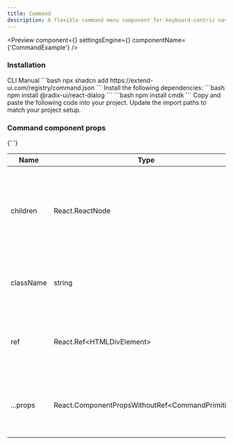 ```yaml
---
title: Command
description: A flexible command menu component for keyboard-centric navigation, enabling quick access to actions and options through a streamlined, customizable interface.
---
```


<Preview
  component={<CommandExample />}
  settingsEngine={<CommandSettingsEngine />}
  componentName={'CommandExample'}
/>

### Installation

<Tabs defaultValue="cli">
  <TabsList>
    <TabsTrigger value="cli">CLI</TabsTrigger>
    <TabsTrigger value="manual">Manual</TabsTrigger>
  </TabsList>
  <TabsContent value="cli">
    ```bash 
    npx shadcn add https://extend-ui.com/registry/command.json 
    ```
  </TabsContent>
  <TabsContent value="manual">
    <Steps>
      <Step>
        Install the following dependencies: 
        ```bash 
        npm install @radix-ui/react-dialog
        ```
        ```bash 
        npm install cmdk
        ```
      </Step>
      <Step>
        Copy and paste the following code into your project.
        <ComponentSourceLive componentName={'Command'} />
      </Step>
      <Step>Update the import paths to match your project setup.</Step>
    </Steps>
  </TabsContent>
</Tabs>

### Command component props

{' '}

<div className="my-6 w-full overflow-x-auto">
  <table className="w-full border-collapse border border-gray-300 bg-white">
    <thead>
      <tr>
        <th>Name</th>
        <th>Type</th>
        <th>Description</th>
      </tr>
    </thead>
    <tbody>
      <tr>
        <td>children</td>
        <td>React.ReactNode</td>
        <td>
          Defines the nested elements or components, typically a combination of <code>CommandItem</code>, <code>CommandGroup</code>, and others.
        </td>
      </tr>
      <tr>
        <td>className</td>
        <td>string</td>
        <td>
          Additional CSS classes to style the root Command component.
        </td>
      </tr>
      <tr>
        <td>ref</td>
        <td>React.Ref&lt;HTMLDivElement&gt;</td>
        <td>
          A ref to the root Command container for DOM manipulation or reference.
        </td>
      </tr>
      <tr>
        <td>...props</td>
        <td>React.ComponentPropsWithoutRef&lt;CommandPrimitive&gt;</td>
        <td>
          Additional props that can be passed to the root Command component.
        </td>
      </tr>
    </tbody>
  </table>
</div>
